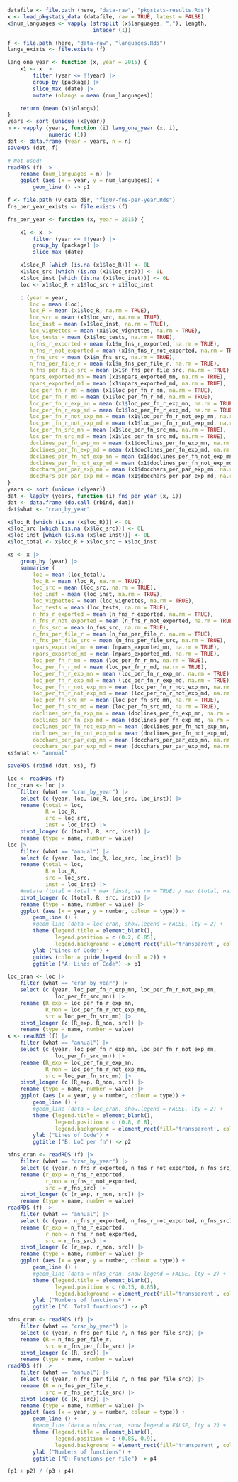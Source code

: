 
```r
datafile <- file.path (here, "data-raw", "pkgstats-results.Rds")
x <- load_pkgstats_data (datafile, raw = TRUE, latest = FALSE)
x$num_languages <- vapply (strsplit (x$languages, ","), length,
                           integer (1))
```

```r
f <- file.path (here, "data-raw", "languages.Rds")
langs_exists <- file.exists (f)
```

```r
lang_one_year <- function (x, year = 2015) {
    x1 <- x |>
        filter (year <= !!year) |>
        group_by (package) |>
        slice_max (date) |>
        mutate (nlangs = mean (num_languages))

    return (mean (x1$nlangs))
}
years <- sort (unique (x$year))
n <- vapply (years, function (i) lang_one_year (x, i),
             numeric (1))
dat <- data.frame (year = years, n = n)
saveRDS (dat, f)
```
```r
# Not used!
readRDS (f) |>
    rename (num_languages = n) |>
    ggplot (aes (x = year, y = num_languages)) +
        geom_line () -> p1
```

```r
f <- file.path (v_data_dir, "fig07-fns-per-year.Rds")
fns_per_year_exists <- file.exists (f)
```
```r
fns_per_year <- function (x, year = 2015) {

    x1 <- x |>
        filter (year <= !!year) |>
        group_by (package) |>
        slice_max (date)

    x1$loc_R [which (is.na (x1$loc_R))] <- 0L
    x1$loc_src [which (is.na (x1$loc_src))] <- 0L
    x1$loc_inst [which (is.na (x1$loc_inst))] <- 0L
    loc <- x1$loc_R + x1$loc_src + x1$loc_inst

    c (year = year,
       loc = mean (loc),
       loc_R = mean (x1$loc_R, na.rm = TRUE),
       loc_src = mean (x1$loc_src, na.rm = TRUE),
       loc_inst = mean (x1$loc_inst, na.rm = TRUE),
       loc_vignettes = mean (x1$loc_vignettes, na.rm = TRUE),
       loc_tests = mean (x1$loc_tests, na.rm = TRUE),
       n_fns_r_exported = mean (x1$n_fns_r_exported, na.rm = TRUE),
       n_fns_r_not_exported = mean (x1$n_fns_r_not_exported, na.rm = TRUE),
       n_fns_src = mean (x1$n_fns_src, na.rm = TRUE),
       n_fns_per_file_r = mean (x1$n_fns_per_file_r, na.rm = TRUE),
       n_fns_per_file_src = mean (x1$n_fns_per_file_src, na.rm = TRUE),
       npars_exported_mn = mean (x1$npars_exported_mn, na.rm = TRUE),
       npars_exported_md = mean (x1$npars_exported_md, na.rm = TRUE),
       loc_per_fn_r_mn = mean (x1$loc_per_fn_r_mn, na.rm = TRUE),
       loc_per_fn_r_md = mean (x1$loc_per_fn_r_md, na.rm = TRUE),
       loc_per_fn_r_exp_mn = mean (x1$loc_per_fn_r_exp_mn, na.rm = TRUE),
       loc_per_fn_r_exp_md = mean (x1$loc_per_fn_r_exp_md, na.rm = TRUE),
       loc_per_fn_r_not_exp_mn = mean (x1$loc_per_fn_r_not_exp_mn, na.rm = TRUE),
       loc_per_fn_r_not_exp_md = mean (x1$loc_per_fn_r_not_exp_md, na.rm = TRUE),
       loc_per_fn_src_mn = mean (x1$loc_per_fn_src_mn, na.rm = TRUE),
       loc_per_fn_src_md = mean (x1$loc_per_fn_src_md, na.rm = TRUE),
       doclines_per_fn_exp_mn = mean (x1$doclines_per_fn_exp_mn, na.rm = TRUE),
       doclines_per_fn_exp_md = mean (x1$doclines_per_fn_exp_md, na.rm = TRUE),
       doclines_per_fn_not_exp_mn = mean (x1$doclines_per_fn_not_exp_mn, na.rm = TRUE),
       doclines_per_fn_not_exp_md = mean (x1$doclines_per_fn_not_exp_md, na.rm = TRUE),
       docchars_per_par_exp_mn = mean (x1$docchars_per_par_exp_mn, na.rm = TRUE),
       docchars_per_par_exp_md = mean (x1$docchars_per_par_exp_md, na.rm = TRUE))
}
years <- sort (unique (x$year))
dat <- lapply (years, function (i) fns_per_year (x, i))
dat <- data.frame (do.call (rbind, dat))
dat$what <- "cran_by_year"

x$loc_R [which (is.na (x$loc_R))] <- 0L
x$loc_src [which (is.na (x$loc_src))] <- 0L
x$loc_inst [which (is.na (x$loc_inst))] <- 0L
x$loc_total <- x$loc_R + x$loc_src + x$loc_inst

xs <- x |>
    group_by (year) |>
    summarise (
        loc = mean (loc_total),
        loc_R = mean (loc_R, na.rm = TRUE),
        loc_src = mean (loc_src, na.rm = TRUE),
        loc_inst = mean (loc_inst, na.rm = TRUE),
        loc_vignettes = mean (loc_vignettes, na.rm = TRUE),
        loc_tests = mean (loc_tests, na.rm = TRUE),
        n_fns_r_exported = mean (n_fns_r_exported, na.rm = TRUE),
        n_fns_r_not_exported = mean (n_fns_r_not_exported, na.rm = TRUE),
        n_fns_src = mean (n_fns_src, na.rm = TRUE),
        n_fns_per_file_r = mean (n_fns_per_file_r, na.rm = TRUE),
        n_fns_per_file_src = mean (n_fns_per_file_src, na.rm = TRUE),
        npars_exported_mn = mean (npars_exported_mn, na.rm = TRUE),
        npars_exported_md = mean (npars_exported_md, na.rm = TRUE),
        loc_per_fn_r_mn = mean (loc_per_fn_r_mn, na.rm = TRUE),
        loc_per_fn_r_md = mean (loc_per_fn_r_md, na.rm = TRUE),
        loc_per_fn_r_exp_mn = mean (loc_per_fn_r_exp_mn, na.rm = TRUE),
        loc_per_fn_r_exp_md = mean (loc_per_fn_r_exp_md, na.rm = TRUE),
        loc_per_fn_r_not_exp_mn = mean (loc_per_fn_r_not_exp_mn, na.rm = TRUE),
        loc_per_fn_r_not_exp_md = mean (loc_per_fn_r_not_exp_md, na.rm = TRUE),
        loc_per_fn_src_mn = mean (loc_per_fn_src_mn, na.rm = TRUE),
        loc_per_fn_src_md = mean (loc_per_fn_src_md, na.rm = TRUE),
        doclines_per_fn_exp_mn = mean (doclines_per_fn_exp_mn, na.rm = TRUE),
        doclines_per_fn_exp_md = mean (doclines_per_fn_exp_md, na.rm = TRUE),
        doclines_per_fn_not_exp_mn = mean (doclines_per_fn_not_exp_mn, na.rm = TRUE),
        doclines_per_fn_not_exp_md = mean (doclines_per_fn_not_exp_md, na.rm = TRUE),
        docchars_per_par_exp_mn = mean (docchars_per_par_exp_mn, na.rm = TRUE),
        docchars_per_par_exp_md = mean (docchars_per_par_exp_md, na.rm = TRUE))
xs$what <- "annual"

saveRDS (rbind (dat, xs), f)
```

```r
loc <- readRDS (f)
loc_cran <- loc |>
    filter (what == "cran_by_year") |>
    select (c (year, loc, loc_R, loc_src, loc_inst)) |>
    rename (total = loc,
            R = loc_R,
            src = loc_src,
            inst = loc_inst) |>
    pivot_longer (c (total, R, src, inst)) |>
    rename (type = name, number = value)
loc |>
    filter (what == "annual") |>
    select (c (year, loc, loc_R, loc_src, loc_inst)) |>
    rename (total = loc,
            R = loc_R,
            src = loc_src,
            inst = loc_inst) |>
    #mutate (total = total * max (inst, na.rm = TRUE) / max (total, na.rm = TRUE)) |>
    pivot_longer (c (total, R, src, inst)) |>
    rename (type = name, number = value) |>
    ggplot (aes (x = year, y = number, colour = type)) +
        geom_line () +
        #geom_line (data = loc_cran, show.legend = FALSE, lty = 2) +
        theme (legend.title = element_blank(),
               legend.position = c (0.2, 0.85),
               legend.background = element_rect(fill='transparent', colour='transparent')) +
        ylab ("Lines of Code") +
        guides (color = guide_legend (ncol = 2)) +
        ggtitle ("A: Lines of Code") -> p1
```

```r
loc_cran <- loc |>
    filter (what == "cran_by_year") |>
    select (c (year, loc_per_fn_r_exp_mn, loc_per_fn_r_not_exp_mn,
               loc_per_fn_src_mn)) |>
    rename (R_exp = loc_per_fn_r_exp_mn,
            R_non = loc_per_fn_r_not_exp_mn,
            src = loc_per_fn_src_mn) |>
    pivot_longer (c (R_exp, R_non, src)) |>
    rename (type = name, number = value)
x <- readRDS (f) |>
    filter (what == "annual") |>
    select (c (year, loc_per_fn_r_exp_mn, loc_per_fn_r_not_exp_mn,
               loc_per_fn_src_mn)) |>
    rename (R_exp = loc_per_fn_r_exp_mn,
            R_non = loc_per_fn_r_not_exp_mn,
            src = loc_per_fn_src_mn) |>
    pivot_longer (c (R_exp, R_non, src)) |>
    rename (type = name, number = value) |>
    ggplot (aes (x = year, y = number, colour = type)) +
        geom_line () +
        #geom_line (data = loc_cran, show.legend = FALSE, lty = 2) +
        theme (legend.title = element_blank(),
               legend.position = c (0.8, 0.8),
               legend.background = element_rect(fill='transparent', colour='transparent')) +
        ylab ("Lines of Code") +
        ggtitle ("B: LoC per fn") -> p2
```

```r
nfns_cran <- readRDS (f) |>
    filter (what == "cran_by_year") |>
    select (c (year, n_fns_r_exported, n_fns_r_not_exported, n_fns_src)) |>
    rename (r_exp = n_fns_r_exported,
            r_non = n_fns_r_not_exported,
            src = n_fns_src) |>
    pivot_longer (c (r_exp, r_non, src)) |>
    rename (type = name, number = value)
readRDS (f) |>
    filter (what == "annual") |>
    select (c (year, n_fns_r_exported, n_fns_r_not_exported, n_fns_src)) |>
    rename (r_exp = n_fns_r_exported,
            r_non = n_fns_r_not_exported,
            src = n_fns_src) |>
    pivot_longer (c (r_exp, r_non, src)) |>
    rename (type = name, number = value) |>
    ggplot (aes (x = year, y = number, colour = type)) +
        geom_line () +
        #geom_line (data = nfns_cran, show.legend = FALSE, lty = 2) +
        theme (legend.title = element_blank(),
               legend.position = c (0.15, 0.85),
               legend.background = element_rect(fill='transparent', colour='transparent')) +
        ylab ("Numbers of functions") +
        ggtitle ("C: Total functions") -> p3
```

```r
nfns_cran <- readRDS (f) |>
    filter (what == "cran_by_year") |>
    select (c (year, n_fns_per_file_r, n_fns_per_file_src)) |>
    rename (R = n_fns_per_file_r,
            src = n_fns_per_file_src) |>
    pivot_longer (c (R, src)) |>
    rename (type = name, number = value)
readRDS (f) |>
    filter (what == "annual") |>
    select (c (year, n_fns_per_file_r, n_fns_per_file_src)) |>
    rename (R = n_fns_per_file_r,
            src = n_fns_per_file_src) |>
    pivot_longer (c (R, src)) |>
    rename (type = name, number = value) |>
    ggplot (aes (x = year, y = number, colour = type)) +
        geom_line () +
        #geom_line (data = nfns_cran, show.legend = FALSE, lty = 2) +
        theme (legend.title = element_blank(),
               legend.position = c (0.85, 0.9),
               legend.background = element_rect(fill='transparent', colour='transparent')) +
        ylab ("Numbers of functions") +
        ggtitle ("D: Functions per file") -> p4
```


```r
(p1 + p2) / (p3 + p4)
```
